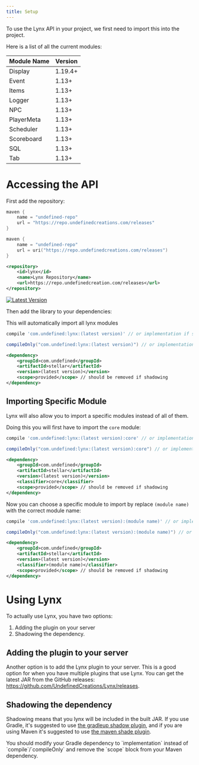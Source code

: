 ```yaml
---
title: Setup
---
```


To use the Lynx API in your project, we first need to import this into the project.

Here is a list of all the current modules:

| Module Name | Version |
|-------------|---------|
| Display     | 1.19.4+ |
| Event       | 1.13+   |
| Items       | 1.13+   |
| Logger      | 1.13+   |
| NPC         | 1.13+   |
| PlayerMeta  | 1.13+   |
| Scheduler   | 1.13+   |
| Scoreboard  | 1.13+   |
| SQL         | 1.13+   |
| Tab         | 1.13+   |

# Accessing the API

First add the repository:

```groovy tab="Gradle Groovy DSL"
maven {
    name = "undefined-repo"
    url = "https://repo.undefinedcreations.com/releases"
}
```
```kotlin tab="Gradle Kotlin DSL"
maven {
    name = "undefined-repo"
    url = uri("https://repo.undefinedcreations.com/releases")
}
```
```xml tab="Maven"
<repository>
    <id>lynx</id>
    <name>Lynx Repository</name>
    <url>https://repo.undefinedcreation.com/releases</url>
</repository>
```

[![Latest Version](https://img.shields.io/badge/dynamic/xml?label=Latest%20Version&style=for-the-badge&logo=gradle&url=https%3A%2F%2Frepo.undefinedcreations.com%2Freleases%2Fcom%2Fundefined%2Flynx%2Fmaven-metadata.xml&query=%2F%2Fmetadata%2F%2Fversioning%2F%2Flatest)](https://github.com/UndefinedCreations/Lynx/releases)

Then add the library to your dependencies:

<Callout type="info">
    This will automatically import all lynx modules
</Callout>

```groovy tab="Gradle Groovy DSL"
compile 'com.undefined:lynx:(latest version)' // or implementation if shadowing
```
```groovy tab="Gradle Kotlin DSL"
compileOnly("com.undefined:lynx:(latest version)") // or implementation if shadowing
```
```xml tab="Maven"
<dependency>
    <groupId>com.undefined</groupId>
    <artifactId>stellar</artifactId>
    <version>(latest version)</version>
    <scope>provided</scope> // should be removed if shadowing
</dependency>
```

## Importing Specific Module

Lynx will also allow you to import a specific modules instead of all of them.

Doing this you will first have to import the `core` module:

```groovy tab="Gradle Groovy DSL"
compile 'com.undefined:lynx:(latest version):core' // or implementation if shadowing
```
```groovy tab="Gradle Kotlin DSL"
compileOnly("com.undefined:lynx:(latest version):core") // or implementation if shadowing
```
```xml tab="Maven"
<dependency>
    <groupId>com.undefined</groupId>
    <artifactId>stellar</artifactId>
    <version>(latest version)</version>
    <classifier>core</classifier>
    <scope>provided</scope> // should be removed if shadowing
</dependency>
```

Now you can choose a specific module to import by replace `(module name)` with the correct module name:

```groovy tab="Gradle Groovy DSL"
compile 'com.undefined:lynx:(latest version):(module name)' // or implementation if shadowing
```
```groovy tab="Gradle Kotlin DSL"
compileOnly("com.undefined:lynx:(latest version):(module name)") // or implementation if shadowing
```
```xml tab="Maven"
<dependency>
    <groupId>com.undefined</groupId>
    <artifactId>stellar</artifactId>
    <version>(latest version)</version>
    <classifier>(module name)</classifier>
    <scope>provided</scope> // should be removed if shadowing
</dependency>
```

# Using Lynx

To actually use Lynx, you have two options:

1. Adding the plugin on your server
2. Shadowing the dependency.

## Adding the plugin to your server

Another option is to add the Lynx plugin to your server. This is a good option for when you have multiple plugins that use Lynx. You can get the latest JAR from the GitHub releases: https://github.com/UndefinedCreations/Lynx/releases.

## Shadowing the dependency

Shadowing means that you lynx will be included in the built JAR. If you use Gradle, it's suggested to use [the gradleup shadow plugin](https://gradleup.com/shadow/getting-started/), and if you are using Maven it's suggested to use [the maven shade plugin](https://maven.apache.org/plugins/maven-shade-plugin/usage.html).

<Callout title="Important" type="warn">
  You should modify your Gradle dependency to `implementation` instead of `compile`/`compileOnly` and remove the `scope` block from your Maven dependency.
</Callout>
